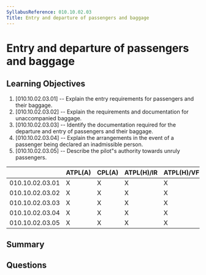 ```yaml
---
SyllabusReference: 010.10.02.03
Title: Entry and departure of passengers and baggage
---
```


# Entry and departure of passengers and baggage

## Learning Objectives

1. [010.10.02.03.01] -- Explain the entry requirements for passengers and their
   baggage.
2. [010.10.02.03.02] -- Explain the requirements and documentation for
   unaccompanied baggage.
3. [010.10.02.03.03] -- Identify the documentation required for the departure
   and entry of passengers and their baggage.
4. [010.10.02.03.04] -- Explain the arrangements in the event of a passenger
   being declared an inadmissible person.
5. [010.10.02.03.05] -- Describe the pilot"s authority towards unruly
   passengers.

|                 | ATPL(A) | CPL(A) | ATPL(H)/IR | ATPL(H)/VFR | CPL(H) | IR  | CBIR(A) |
| --------------- | ------- | ------ | ---------- | ----------- | ------ | --- | ------- |
| 010.10.02.03.01 | X       | X      | X          | X           | X      |     |         |
| 010.10.02.03.02 | X       | X      | X          | X           | X      |     |         |
| 010.10.02.03.03 | X       | X      | X          | X           | X      |     |         |
| 010.10.02.03.04 | X       | X      | X          | X           | X      |     |         |
| 010.10.02.03.05 | X       | X      | X          | X           | X      |     |         |

## Summary

## Questions
